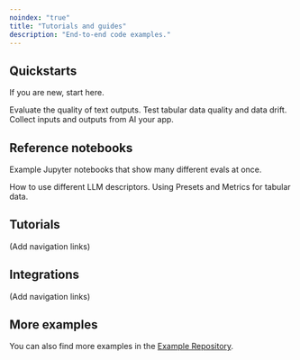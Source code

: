 ```yaml
---
noindex: "true"
title: "Tutorials and guides"
description: "End-to-end code examples."
---
```


## Quickstarts

If you are new, start here.

<CardGroup cols={3}>
  <Card title="LLM quickstart" icon="comment-text" href="/quickstart_llm">
    Evaluate the quality of text outputs.
  </Card>

  <Card title="ML quickstart" icon="table" href="/quickstart_ml">
    Test tabular data quality and data drift.
  </Card>

  <Card title="Tracing quickstart" icon="bars-staggered" href="/quickstart_tracing">
    Collect inputs and outputs from AI your app.
  </Card>
</CardGroup>

## Reference notebooks

Example Jupyter notebooks that show many different evals at once.

<CardGroup cols={2}>
  <Card title="All Descriptors" icon="comment-text" href="https://github.com/evidentlyai/evidently/blob/feature/metrics-redesign/examples/cookbook/descriptors.ipynb">
    How to use different LLM descriptors.
  </Card>

  <Card title="All Metrics / Presets" icon="table" href="/quickstart_ml">
    Using Presets and Metrics for tabular data.
  </Card>
</CardGroup>

## Tutorials

(Add navigation links)

## Integrations

(Add navigation links)

## More examples

You can also find more examples in the [Example Repository](https://github.com/evidentlyai/community-examples).